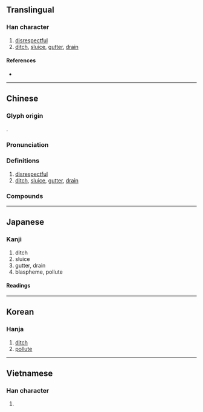 {{also|渎|涜}}
{{character info/new}}
==Translingual==
{{Han simplified forms|瀆|涜|渎|ex=y}}

===Han character===
{{Han char|rn=85|rad=水|as=15|sn=18|four=34186|canj=EGWC|ids=⿰氵賣}}

# [[disrespectful]]
# [[ditch]], [[sluice]], [[gutter]], [[drain]]

====References====
* {{Han ref|kx=0658.340|dkj=18591|dj=1068.290|hdz=31776.060|uh=7006|ud=28678|bh=C270|bd=49776}}

----

==Chinese==
{{zh-forms|s=渎}}

===Glyph origin===
{{Han etym}}
{{Han compound|水|𧶠|c1=s|c2=p|t1=water|ls=psc}}.

===Pronunciation===
{{zh-pron
|m=dú,dòu
|c=dau6,duk6
|h=pfs=
|md=
|mn=ta̍uh
|w=
|mc=y
|oc=y
|cat=n,a
}}

===Definitions===
{{zh-hanzi}}

# [[disrespectful]]
# [[ditch]], [[sluice]], [[gutter]], [[drain]]

===Compounds===
{{zh-der|褻瀆|侵瀆|干瀆|四瀆|冒瀆|八海四瀆|五岳四瀆|川瀆|瀆職|瀆犯|溝瀆|牧瀆|瀆神|輕瀆|自瀆|貪瀆}}

----

==Japanese==

===Kanji===
{{ja-kanji|grade=|rs=水15|shin=涜}}

# ditch
# sluice
# gutter, drain
# blaspheme, pollute

====Readings====
{{ja-readings
|goon=どく
|kanon=とく
|kun=みぞ-, けが-す
}}

----

==Korean==

===Hanja===
{{ko-hanja|hangeul=독|eumhun=|rv=dok|mr=tok|y=tok}}

# [[ditch]]
# [[pollute]]

----

==Vietnamese==

===Han character===
{{vi-hantu|độc|rs=水15}}

# {{defn|vi}}